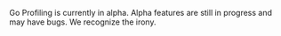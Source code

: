 <Note>

Go Profiling is currently in alpha. Alpha features are still in progress and may have bugs. We recognize the irony.

</Note>
